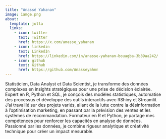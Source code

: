 ```yaml
---
title: "Anassé Yahanan"
image: iamge.png
about:
  template: jolla
  links:
    - icon: twitter
      text: Twitter
      href: https://x.com/anasse_yahanan
    - icon: linkedin
      text: LinkedIn
      href: https://linkedin.com/in/anasse-yahanan-bouagba-3b39aa242/
    - icon: github
      text: Github
      href: https://github.com/Anasseyahnn
---
```


Statisticien, Data Analyst et Data Scientist, je transforme des données complexes en insights stratégiques pour une prise de décision éclairée. Expert en R, Python et SQL, je conçois des modèles statistiques, automatise des processus et développe des outils interactifs avec RShiny et Streamlit. J'ai travaillé sur des projets variés, allant de la lutte contre la désinformation à l'optimisation marketing, en passant par la prévision des ventes et les systèmes de recommandation. Formateur en R et Python, je partage mes compétences pour renforcer les capacités en analyse de données. Passionné par les données, je combine rigueur analytique et créativité technique pour créer un impact mesurable.
